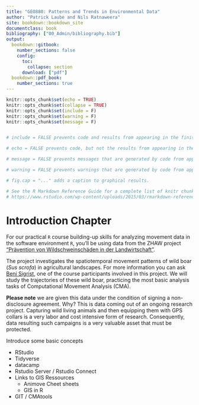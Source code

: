 ```yaml
---
title: "GEO880: Patterns and Trends in Environmental Data"
author: "Patrick Laube and Nils Ratnaweera"
site: bookdown::bookdown_site
documentclass: book
bibliography: ["00_Admin/bibliography.bib"]
output:
  bookdown::gitbook:
    number_sections: false
    config:
      toc:
        collapse: section
      download: ["pdf"]
  bookdown::pdf_book:
    number_sections: true
---
```

```r
knitr::opts_chunk$set(echo = TRUE)
knitr::opts_chunk$set(collapse = TRUE)
knitr::opts_chunk$set(include = F)
knitr::opts_chunk$set(warning = F)
knitr::opts_chunk$set(message = F)


# include = FALSE prevents code and results from appearing in the finished file. R Markdown still runs the code in the chunk, and the results can be used by other chunks.

# echo = FALSE prevents code, but not the results from appearing in the finished file. This is a useful way to embed figures.

# message = FALSE prevents messages that are generated by code from appearing in the finished file.

# warning = FALSE prevents warnings that are generated by code from appearing in the finished.

# fig.cap = "..." adds a caption to graphical results.

# See the R Markdown Reference Guide for a complete list of knitr chunk options.
# https://www.rstudio.com/wp-content/uploads/2015/03/rmarkdown-reference.pdf
```

# Introduction Chapter {-}

For our practical `R` course building-up skills for analyzing movement data in the software environment `R`, you'll be using data from the ZHAW project ["Prävention von Wildschweinschäden in der Landwirtschaft"](https://www.zhaw.ch/de/lsfm/institute-zentren/iunr/integrative-oekologie/wildtiermanagement/referenzprojekte/).

The project investigates the spatiotemporal movement patterns of wild boar (*Sus scrofa*) in agricultural landscapes. For more information you can ask [Beni Sigrist](https://www.zhaw.ch/de/ueber-uns/person/sigb/), one of the course participants involved in this project. We will study the trajectories of these wild boar, practicing the most basic analysis tasks of Computational Movement Analysis (CMA). 

**Please note** we are given this data under the condition of signing a non-disclosure agreement. Why? This is data coming out of an ongoing research project. Capturing wild living animals and then equipping them with GPS collars is a very labor and cost intensive form of research. Consequently, data resulting such campaigns is a very valuable asset that must be protected.



<!-- Todo:  -->
Introduce some basic concepts

- RStudio
- Tidyverse
- datacamp
- Rstudio Server / Rstudio Connect
- Links to GIS Ressources
  - Animove Cheet sheets
  - GIS in R
- GIT / CMAtools

